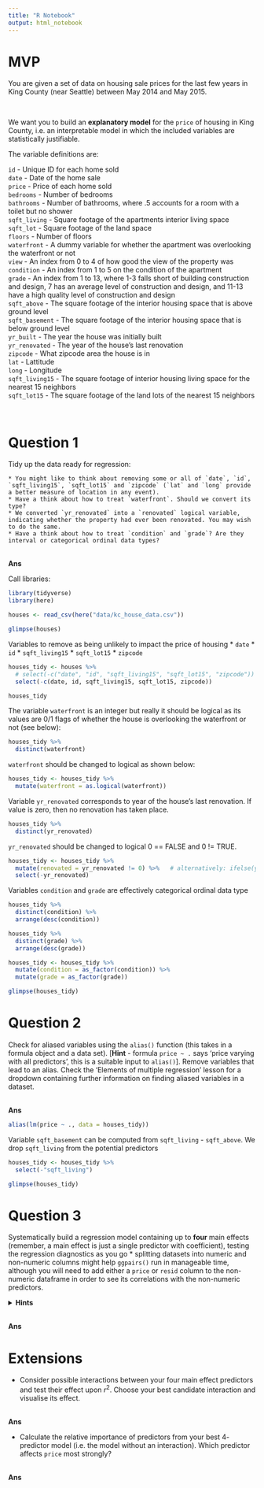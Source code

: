 ```yaml
---
title: "R Notebook"
output: html_notebook
---
```


# MVP

You are given a set of data on housing sale prices for the last few years in King County (near Seattle) between May 2014 and May 2015.

<br>
<div class="emphasis">
We want you to build an **explanatory model** for the `price` of housing in King County, i.e. an interpretable model in which the included variables are statistically justifiable.

The variable definitions are:

`id` - Unique ID for each home sold  
`date` - Date of the home sale  
`price` - Price of each home sold  
`bedrooms` - Number of bedrooms  
`bathrooms` - Number of bathrooms, where .5 accounts for a room with a toilet but no shower  
`sqft_living` - Square footage of the apartments interior living space  
`sqft_lot` - Square footage of the land space  
`floors` - Number of floors  
`waterfront` - A dummy variable for whether the apartment was overlooking the waterfront or not  
`view` - An index from 0 to 4 of how good the view of the property was  
`condition` - An index from 1 to 5 on the condition of the apartment  
`grade` - An index from 1 to 13, where 1-3 falls short of building construction and design, 7 has an average level of construction and design, and 11-13 have a high quality level of construction and design  
`sqft_above` - The square footage of the interior housing space that is above ground level  
`sqft_basement` - The square footage of the interior housing space that is below ground level  
`yr_built` - The year the house was initially built  
`yr_renovated` - The year of the house’s last renovation  
`zipcode` - What zipcode area the house is in  
`lat` - Lattitude  
`long` - Longitude  
`sqft_living15` - The square footage of interior housing living space for the nearest 15 neighbors  
`sqft_lot15` - The square footage of the land lots of the nearest 15 neighbors  
</div>
<br>


# Question 1

Tidy up the data ready for regression:

    * You might like to think about removing some or all of `date`, `id`, `sqft_living15`, `sqft_lot15` and `zipcode` (`lat` and `long` provide a better measure of location in any event).
    * Have a think about how to treat `waterfront`. Should we convert its type?
    * We converted `yr_renovated` into a `renovated` logical variable, indicating whether the property had ever been renovated. You may wish to do the same.
    * Have a think about how to treat `condition` and `grade`? Are they interval or categorical ordinal data types?


<br>
**Ans**

Call libraries:
```r
library(tidyverse)
library(here)
```

```r
houses <- read_csv(here("data/kc_house_data.csv"))

glimpse(houses)
```
Variables to remove as being unlikely to impact the price of housing
* `date`
* `id`
* `sqft_living15` 
* `sqft_lot15`
* `zipcode`

```r
houses_tidy <- houses %>%
  # select(-c("date", "id", "sqft_living15", "sqft_lot15", "zipcode"))
  select(-c(date, id, sqft_living15, sqft_lot15, zipcode))

houses_tidy
```


The variable ``waterfront`` is an integer but really it should be logical as its values are  0/1 flags of whether the house is overlooking the waterfront or not (see below):
```r
houses_tidy %>% 
  distinct(waterfront)
```
``waterfront`` should be changed to logical as shown below:

```r
houses_tidy <- houses_tidy %>%
  mutate(waterfront = as.logical(waterfront))
```


Variable ``yr_renovated`` corresponds to  year of the house’s last renovation. If value is zero, then no renovation has taken place.  
```r
houses_tidy %>% 
  distinct(yr_renovated)
```
``yr_renovated`` should be changed to logical 0 == FALSE and 0 != TRUE.

```r
houses_tidy <- houses_tidy %>% 
  mutate(renovated = yr_renovated != 0) %>%   # alternatively: ifelse(yr_renovated == 0, FALSE, TRUE)
  select(-yr_renovated)
```



Variables ``condition`` and ``grade`` are effectively categorical ordinal data type
```r
houses_tidy %>% 
  distinct(condition) %>% 
  arrange(desc(condition))
```

```r
houses_tidy %>% 
  distinct(grade) %>% 
  arrange(desc(grade))
```

    
```r
houses_tidy <- houses_tidy %>%
  mutate(condition = as_factor(condition)) %>%
  mutate(grade = as_factor(grade))

glimpse(houses_tidy)
```



# Question 2

Check for aliased variables using the `alias()` function (this takes in a formula object and a data set). [**Hint** - formula `price ~ .` says 'price varying with all predictors', this is a suitable input to `alias()`]. Remove variables that lead to an alias. Check the 'Elements of multiple regression' lesson for a dropdown containing further information on finding aliased variables in a dataset.

<br>
**Ans**
```r
alias(lm(price ~ ., data = houses_tidy))
```

Variable ``sqft_basement`` can be computed from ``sqft_living`` - ``sqft_above``. We drop ``sqft_living`` from the potential predictors
```r
houses_tidy <- houses_tidy %>%
  select(-"sqft_living")

glimpse(houses_tidy)
```


# Question 3

Systematically build a regression model containing up to **four** main effects (remember, a main effect is just a single predictor with coefficient), testing the regression diagnostics as you go
    * splitting datasets into numeric and non-numeric columns might help `ggpairs()` run in manageable time, although you will need to add either a `price` or `resid` column to the non-numeric dataframe in order to see its correlations with the non-numeric predictors.

<details>
<summary>**Hints**</summary>
```r
houses_tidy_numeric <- houses_tidy %>%
  select_if(is.numeric)

houses_tidy_nonnumeric <- houses_tidy %>%
  select_if(function(x) !is.numeric(x))

houses_tidy_nonnumeric$price <- houses_tidy$price

ggpairs(houses_tidy_numeric)
ggpairs(houses_tidy_nonnumeric)
```
and the same in subsequent rounds of predictor selection with the `resid` column.<br><br>
Remember, if you are not sure whether including a categorical predictor is statistically justified, run an `anova()` test passing in the models with- and without the categorical predictor and check the p-value of the test.
</details>

<br>
**Ans**


# Extensions

* Consider possible interactions between your four main effect predictors and test their effect upon $r^2$. Choose your best candidate interaction and visualise its effect. 

<br>
**Ans**


* Calculate the relative importance of predictors from your best $4$-predictor model (i.e. the model without an interaction). Which predictor affects `price` most strongly?


<br>
**Ans**